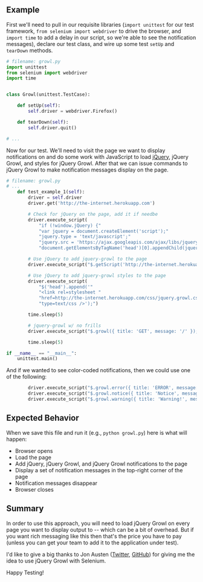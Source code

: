## Example

First we'll need to pull in our requisite libraries (`import unittest` for our test framework, `from selenium import webdriver` to drive the browser, and `import time` to add a delay in our script, so we're able to see the notification messages), declare our test class, and wire up some test `setUp` and `tearDown` methods.

```python
# filename: growl.py
import unittest
from selenium import webdriver
import time


class Growl(unittest.TestCase):

    def setUp(self):
        self.driver = webdriver.Firefox()

    def tearDown(self):
        self.driver.quit()

# ...
```

Now for our test. We'll need to visit the page we want to display notifications on and do some work with JavaScript to load [jQuery](http://jquery.com/), jQuery Growl, and styles for jQuery Growl. After that we can issue commands to jQuery Growl to make notification messages display on the page.

```python
# filename: growl.py
# ...
    def test_example_1(self):
        driver = self.driver
        driver.get('http://the-internet.herokuapp.com')

        # Check for jQuery on the page, add it if needbe
        driver.execute_script(
            "if (!window.jQuery) {"
            "var jquery = document.createElement('script');"
            "jquery.type = 'text/javascript';"
            "jquery.src = 'https://ajax.googleapis.com/ajax/libs/jquery/2.2.4/jquery.min.js';"
            "document.getElementsByTagName('head')[0].appendChild(jquery);}")

        # Use jQuery to add jquery-growl to the page
        driver.execute_script("$.getScript('http://the-internet.herokuapp.com/js/vendor/jquery.growl.js')")

        # Use jQuery to add jquery-growl styles to the page
        driver.execute_script(
            "$('head').append('"
            "<link rel=stylesheet "
            "href=http://the-internet.herokuapp.com/css/jquery.growl.css "
            "type=text/css />');")

        time.sleep(5)

        # jquery-growl w/ no frills
        driver.execute_script("$.growl({ title: 'GET', message: '/' });")

        time.sleep(5)

if __name__ == "__main__":
    unittest.main()
```

And if we wanted to see color-coded notifications, then we could use one of the following:

```python
        driver.execute_script("$.growl.error({ title: 'ERROR', message: 'your error message goes here' });")
        driver.execute_script("$.growl.notice({ title: 'Notice', message: 'your notice message goes here' });")
        driver.execute_script("$.growl.warning({ title: 'Warning!', message: 'your warning message goes here' });")
```

## Expected Behavior

When we save this file and run it (e.g., `python growl.py`) here is what will happen:

+ Browser opens
+ Load the page
+ Add jQuery, jQuery Growl, and jQuery Growl notifications to the page
+ Display a set of notification messages in the top-right corner of the page
+ Notification messages disappear
+ Browser closes

## Summary

In order to use this approach, you will need to load jQuery Growl on every page you want to display output to -- which can be a bit of overhead. But if you want rich messaging like this then that's the price you have to pay (unless you can get your team to add it to the application under test).

I'd like to give a big thanks to Jon Austen ([Twitter](https://twitter.com/austenjt), [GitHub](https://github.com/djangofan)) for giving me the idea to use jQuery Growl with Selenium.

Happy Testing!
